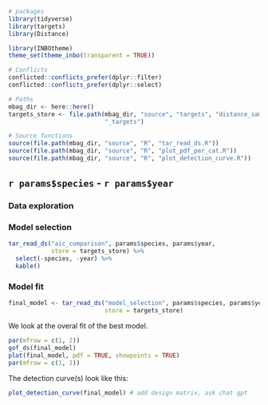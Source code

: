 
```r
# packages
library(tidyverse)
library(targets)
library(Distance)

library(INBOtheme)
theme_set(theme_inbo(transparent = TRUE))

# Conflicts
conflicted::conflicts_prefer(dplyr::filter)
conflicted::conflicts_prefer(dplyr::select)

# Paths
mbag_dir <- here::here()
targets_store <- file.path(mbag_dir, "source", "targets", "distance_sampling",
                           "_targets")

# Source functions
source(file.path(mbag_dir, "source", "R", "tar_read_ds.R"))
source(file.path(mbag_dir, "source", "R", "plot_pdf_per_cat.R"))
source(file.path(mbag_dir, "source", "R", "plot_detection_curve.R"))
```

## `r params$species` - `r params$year`
### Data exploration

### Model selection


```r
tar_read_ds("aic_comparison", params$species, params$year,
            store = targets_store) %>%
  select(-species, -year) %>%
  kable()
```

### Model fit

```r
final_model <- tar_read_ds("model_selection", params$species, params$year,
                           store = targets_store)
```

We look at the overal fit of the best model.

```r
par(mfrow = c(1, 2))
gof_ds(final_model)
plot(final_model, pdf = TRUE, showpoints = TRUE)
par(mfrow = c(1, 1))
```

The detection curve(s) look like this:

```r
plot_detection_curve(final_model) # add design matrix, ask chat gpt
```
